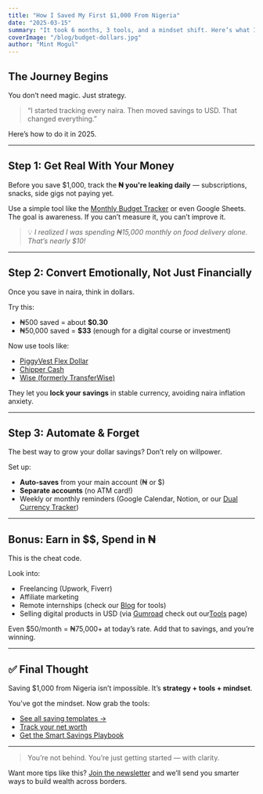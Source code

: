 ```yaml
---
title: "How I Saved My First $1,000 From Nigeria"
date: "2025-03-15"
summary: "It took 6 months, 3 tools, and a mindset shift. Here’s what I learned."
coverImage: "/blog/budget-dollars.jpg"
author: "Mint Mogul"
---
```


## The Journey Begins

You don’t need magic. Just strategy.

> “I started tracking every naira. Then moved savings to USD. That changed everything.”

Here’s how to do it in 2025.

---

##  Step 1: Get Real With Your Money

Before you save $1,000, track the **₦ you're leaking daily** — subscriptions, snacks, side gigs not paying yet.

Use a simple tool like the [Monthly Budget Tracker](/products) or even Google Sheets. The goal is awareness. If you can’t measure it, you can’t improve it.

> 💡 _I realized I was spending ₦15,000 monthly on food delivery alone. That’s nearly $10!_

---

##  Step 2: Convert Emotionally, Not Just Financially

Once you save in naira, think in dollars.

Try this:
- ₦500 saved = about **$0.30**
- ₦50,000 saved = **$33** (enough for a digital course or investment)

Now use tools like:
- [PiggyVest Flex Dollar](https://www.piggyvest.com/)
- [Chipper Cash](https://chipper.cash/)
- [Wise (formerly TransferWise)](https://wise.com/)

They let you **lock your savings** in stable currency, avoiding naira inflation anxiety.

---

##  Step 3: Automate & Forget

The best way to grow your dollar savings? Don’t rely on willpower.

Set up:
- **Auto-saves** from your main account (₦ or $)
- **Separate accounts** (no ATM card!)
- Weekly or monthly reminders (Google Calendar, Notion, or our [Dual Currency Tracker](/tools))

---

##  Bonus: Earn in $$, Spend in ₦

This is the cheat code.

Look into:
- Freelancing (Upwork, Fiverr)
- Affiliate marketing
- Remote internships (check our [Blog](/blog) for tools)
- Selling digital products in USD (via [Gumroad](https://gumroad.com/) check out our[Tools](/tools) page)

Even $50/month = ₦75,000+ at today’s rate. Add that to savings, and you’re winning.

---

## ✅ Final Thought

Saving $1,000 from Nigeria isn’t impossible. It’s **strategy + tools + mindset**.

You’ve got the mindset. Now grab the tools:

- [See all saving templates →](/products)
- [Track your net worth](/products/net-worth-builder)
- [Get the Smart Savings Playbook](/premium)

---

> You’re not behind. You’re just getting started — with clarity.

Want more tips like this? [Join the newsletter](/Newsletter) and we’ll send you smarter ways to build wealth across borders.
